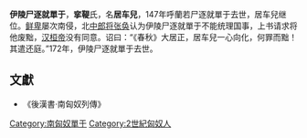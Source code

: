 {{NoteTA
|G1=people
|1=zh-hans:单于; zh-hant:單于; 单于=>zh-hant:單于;
}}
'''伊陵尸逐就單于'''，'''挛鞮'''氏，名'''居车兒'''，147年呼蘭若尸逐就單于去世，居车兒继位。[[鲜卑|鲜卑]]屡次南侵，北[[中郎将|中郎将]][[张奂|张奂]]认为伊陵尸逐就單于不能统理国事，上书请求将他废黜，[[汉桓帝|汉桓帝]]没有同意。诏曰：“《春秋》大居正，居车兒一心向化，何罪而黜！其遣还庭。”172年，伊陵尸逐就單于去世。

== 文獻 ==
* 《後漢書·南匈奴列傳》

{{start box}}
{{s-before|[[呼蘭若尸逐就單于|呼蘭若尸逐就單于]]}}
{{s-title|[[南匈奴|南匈奴]][[單于|單于]]|147年─172年}}
{{s-after|子[[屠特若尸逐就單于|屠特若尸逐就單于]]}}
{{end box}}

{{匈奴單于}}

[[Category:南匈奴單于|Category:南匈奴單于]]
[[Category:2世紀匈奴人|Category:2世紀匈奴人]]